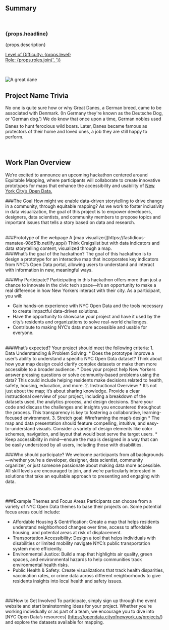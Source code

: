 ## Summary

<br />

<h3>{props.headline}</h3>
<p>{props.description}</p>

<p>
  <u>
    Level of Difficulty: <span>{props.level}</span>
    <br />
    Role: <span>{props.roles.join(', ')}</span>
  </u>
</p>

<br />

<p align="center">

![A great dane](./assets/great-dane.jpg)

</p>

## Project Name Trivia

No one is quite sure how or why Great Danes, a German breed, came to be associated with Denmark. (In Germany they're known as the Deutsche Dog, or 'German dog.') We do know that once upon a time, German nobles used Danes to hunt ferocious wild boars. Later, Danes became famous as protectors of their home and loved ones, a job they are still happy to perform.

<br />

## Work Plan Overview

We’re excited to announce an upcoming hackathon centered around Equitable Mapping, where participants will collaborate to create innovative prototypes for maps that enhance the accessibility and usability of [New York City’s Open Data.](https://opendata.cityofnewyork.us/) 
<br />

###The Goal
How might we enable data-driven storytelling to drive change in a community, through equitable mapping? As we work to foster inclusivity in data visualization, the goal of this project is to empower developers, designers, data scientists, and community members to propose topics and important issues that tells a story based on data and research.

<br />
###Prototype of the webpage
A [map visualizer](https://fastidious-manatee-98d51b.netlify.app/) Think Craigslist but with data indicators and data storytelling content, visualized through a map.

<br />
###What’s the goal of the hackathon?
The goal of this hackathon is to design a prototype for an interactive map that incorporates key indicators from NYC’s Open Data portal, allowing users to understand and interact with information in new, meaningful ways.<br />

###Why Participate?
Participating in this hackathon offers more than just a chance to innovate in the civic tech space—it’s an opportunity to make a real difference in how New Yorkers interact with their city. As a participant, you will:
* Gain hands-on experience with NYC Open Data and the tools necessary to create impactful data-driven solutions.
* Have the opportunity to showcase your project and have it used by the city’s residents and organizations to solve real-world challenges.
* Contribute to making NYC’s data more accessible and usable for everyone.

<br />
###What’s expected?
Your project should meet the following criteria:
1. Data Understanding & Problem Solving:
    * Does the prototype improve a user’s ability to understand a specific NYC Open Data dataset? Think about how your map design could clarify complex datasets or make them more accessible to a broader audience.
    * Does your project help New Yorkers answer pressing questions or solve community-based problems using the data? This could include helping residents make decisions related to health, safety, housing, education, and more.
2. Instructional Overview:
    * It’s not just about the map; it’s about sharing knowledge. Provide a clear instructional overview of your project, including a breakdown of the datasets used, the analytics process, and design decisions. Share your code and discuss the challenges and insights you encountered throughout the process. This transparency is key to fostering a collaborative, learning-focused environment.
3. Stretch goal: Wireframing the map’s design
    * The map and data presentation should feature compelling, intuitive, and easy-to-understand visuals. Consider a variety of design elements like color schemes, navigation, and layout that would best serve the target users.
    * Keep accessibility in mind—ensure the map is designed in a way that can be easily understood by all users, including those with disabilities.

<br />

###Who should participate?
We welcome participants from all backgrounds—whether you’re a developer, designer, data scientist, community organizer, or just someone passionate about making data more accessible. All skill levels are encouraged to join, and we’re particularly interested in solutions that take an equitable approach to presenting and engaging with data.

<br />

###Example Themes and Focus Areas
Participants can choose from a variety of NYC Open Data themes to base their projects on. Some potential focus areas could include:
* Affordable Housing & Gentrification: Create a map that helps residents understand neighborhood changes over time, access to affordable housing, and potential areas at risk of displacement.
* Transportation Accessibility: Design a tool that helps individuals with disabilities or limited mobility navigate NYC’s public transportation system more efficiently.
* Environmental Justice: Build a map that highlights air quality, green spaces, and environmental hazards to help communities track environmental health risks.
* Public Health & Safety: Create visualizations that track health disparities, vaccination rates, or crime data across different neighborhoods to give residents insights into local health and safety issues.

<br />

###How to Get Involved
To participate, simply sign up through the event website and start brainstorming ideas for your project. Whether you're working individually or as part of a team, we encourage you to dive into [NYC Open Data’s resources] (https://opendata.cityofnewyork.us/projects/) and explore the datasets available for mapping.
